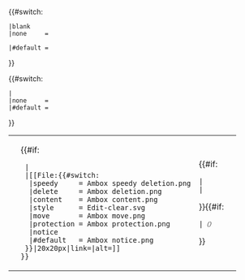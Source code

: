 <table class="metadata plainlinks ambox mbox-small-left {{{class|}}}" style="{{{style|}}}"><tr>{{#switch:{{{smallimage|}}}
 |blank
 |none     = <td class="mbox-empty-cell"></td>
 |#default = <td class="mbox-image">{{#if:{{{smallimage|}}}
  |{{{smallimage}}}
  |[[File:{{#switch:{{{type|}}}
   |speedy     = Ambox speedy deletion.png
   |delete     = Ambox deletion.png
   |content    = Ambox content.png
   |style      = Edit-clear.svg
   |move       = Ambox move.png
   |protection = Ambox protection.png
   |notice <!-- notice = default -->
   |#default   = Ambox notice.png
  }}|20x20px|link=|alt=]]
 }}</td>
}}<td class="mbox-text" style="{{{textstyle|}}}"> <span class="mbox-text-span">{{#if:{{{smalltext|}}}
 |{{{smalltext}}}
 |{{{issue}}}
}}{{#if:{{{date|}}}
 |<small>''（{{{date}}}）''</small>
}}</span></td>{{#switch:{{{smallimageright|}}}
 |
 |none     = <!-- No image -->
 |#default = <td class="mbox-imageright">{{{smallimageright}}}</td>
}}</tr></table>